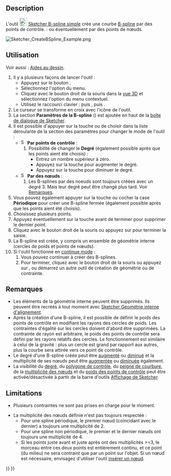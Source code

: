 <languages/>

{{Docnav/fr
|[[Sketcher_CreateArcSlot/fr|Rainure en arc]]
|[[Sketcher_CreatePeriodicBSpline/fr|B-spline périodique]]
|[[Sketcher_Workbench/fr|Atelier Sketcher]]
|IconL=Sketcher_CreateArcSlot.svg
|IconR=Sketcher_CreatePeriodicBSpline.svg
|IconC=Workbench_Sketcher.svg
}}

{{GuiCommand/fr
|Name=Sketcher CreateBSpline
|Name/fr=Sketcher B-spline simple
|MenuLocation=Esquisse → Géométries d'esquisse → Créer une B-spline
|Workbenches=[[Sketcher_Workbench/fr|Sketcher]]
|Shortcut={{KEY|G}} {{KEY|B}} {{KEY|B}}
|Version=0.17
|SeeAlso=[[Sketcher_CreatePeriodicBSpline/fr|Sketcher B-spline périodique]]
}}

==Description==

L'outil [[Image:Sketcher_CreateBSpline.svg|24px]] [[Sketcher_CreateBSpline/fr|Sketcher B-spline simple]] crée une courbe [[B-Splines/fr|B-spline]] par des points de contrôle. {{Version|1.0}} : ou éventuellement par des points de nœuds.

[[Image:Sketcher_CreateBSpline_Example.png]]
{{Caption|Courbe B-spline (en blanc) définie par 5 points de contrôle.<br>
Le polygone de contrôle (vert) relie les points de contrôle (marqués par des cercles de poids en jaune foncé).<br>
Le chiffre 3 (vert, sans parenthèses) au centre fait référence au [[Sketcher_BSplineIncreaseDegree/fr#Description|degré]] de la B-spline.<br>
Les nombres (1) et (4) (verts, entre parenthèses) correspondent à la [[Sketcher_BSplineDecreaseKnotMultiplicity/fr#Description|multiplicité]] des points des nœuds.<br>
Les nombres [1.00] (verts, entre parenthèses) correspondent aux poids des points de contrôle.}}

<span id="Usage"></span>
==Utilisation==

Voir aussi : [[Sketcher_Workbench/fr#Aides_au_dessin|Aides au dessin]].

# Il y a plusieurs façons de lancer l'outil :
#* Appuyez sur le bouton {{Button|[[Image:Sketcher_CreateBSpline.svg|16px]] [[Sketcher_CreateBSpline/fr|B-spline par les points de contrôle]]}}.
#* Sélectionnez l'option {{MenuCommand|Esquisse → Géométries d'esquisse → [[Image:Sketcher_CreateBSpline.svg|16px]] Créer une B-spline}} du menu.
#* Cliquez avec le bouton droit de la souris dans la [[3D_view/fr|vue 3D]] et sélectionnez l'option {{MenuCommand|[[Image:Sketcher_CreateBSpline.svg|16px]] Créer une B-spline}} du menu contextuel. {{Version/fr|0.22}}
#* Utilisez le raccourci clavier : {{KEY|G}} puis {{KEY|B}}, puis {{KEY|B}}.
# Le curseur se transforme en croix avec l'icône de l'outil.
# La section '''Paramètres de la B-spline''' ({{Version/fr|1.0}}) est ajoutée en haut de la [[Sketcher_Dialog/fr|boîte de dialogue de Sketcher]].
# Il est possible d'appuyer sur la touche {{KEY|M}} ou de choisir dans la liste déroulante de la section des paramètres pour changer le mode de l'outil :
#* [[Image:Sketcher_CreateBSpline.svg|16px]] '''Par points de contrôle''' :
#*# Possibilité de changer le '''Degré''' (également possible après que les points aient été choisis) :
#*#* Entrez un nombre supérieur à zéro.
#*#* Appuyez sur la touche {{KEY|U}} pour augmenter le degré.
#*#* Appuyez sur la touche {{KEY|J}} pour diminuer le degré.
#* [[Image:Sketcher_CreateBSplineByInterpolation.svg|16px]] '''Par des nœuds''' : {{Version/fr|1.0}}
#*# Les B-splines par des noeuds sont toujours créées avec un degré 3. Mais leur degré peut être changé plus tard. Voir [[#Remarques|Remarques]].
# Vous pouvez également appuyer sur la touche {{KEY|R}} ou cocher la case '''Périodique''' pour créer une B-spline fermée (également possible après que les points aient été choisis). {{Version/fr|1.0}}
# Choisissez plusieurs points.
# Appuyez éventuellement sur la touche {{KEY|F}} avant de terminer pour supprimer le dernier point. {{Version/fr|1.0}}
# Cliquez avec le bouton droit de la souris ou appuyez sur {{KEY|Échap}} pour terminer la saisie.
# La B-spline est créée, y compris un ensemble de géométrie interne (cercles de poids et points de nœuds).
# Si l'outil fonctionne en [[Sketcher_Workbench/fr#Modes_continus|continue mode]] :
## Vous pouvez continuer à créer des B-splines.
## Pour terminer, cliquez avec le bouton droit de la souris ou appuyez sur {{KEY|Échap}}, ou démarrez un autre outil de création de géométrie ou de contrainte.

<span id="Notes"></span>
==Remarques==

* Les éléments de la géométrie interne peuvent être supprimés. Ils peuvent être recréés à tout moment avec [[Sketcher_RestoreInternalAlignmentGeometry/fr|Sketcher Géométrie interne d'alignement]].
* Après la création d'une B-spline, il est possible de définir le poids des points de contrôle en modifiant les rayons des cercles de poids. Les contraintes d'égalité sur les cercles doivent d'abord être supprimées. La contrainte de rayon est arbitraire, le poids des points de contrôle sera défini par les rayons relatifs des cercles. Le fonctionnement est similaire à celui de la gravité : plus un cercle est grand par rapport aux autres, plus la courbe sera attirée vers ce point de contrôle.
* Le degré d'une B-spline créée peut être [[Sketcher_BSplineIncreaseDegree/fr|augmenté]] ou [[Sketcher_BSplineDecreaseDegree/fr|diminué]] et la multiplicité de ses nœuds peut être [[Sketcher_BSplineIncreaseKnotMultiplicity/fr|augmentée]] ou [[Sketcher_BSplineIncreaseKnotMultiplicity/fr|diminuée]] également.
* La visibilité du [[Sketcher_BSplineDegree/fr|degré]], du [[Sketcher_BSplinePolygon/fr|polygone de contrôle]], du [[Sketcher_BSplineComb/fr|peigne de courbure]], de la [[Sketcher_BSplineKnotMultiplicity/fr|multiplicité des nœuds]] et du [[Sketcher_BSplinePoleWeight/fr|poids des points de contrôle]] peut être activée/désactivée à partir de la barre d'outils [[Sketcher_Workbench/fr#Affichage|Affichage de Sketcher]].

==Limitations==

* Plusieurs contraintes ne sont pas prises en charge pour le moment.

* La multiplicité des nœuds définie n'est pas toujours respectée :
** Pour une spline périodique, le premier nœud (coïncidant avec le dernier) a toujours une multiplicité de 2.
** Pour une spline non périodique, le premier et le dernier nœuds ont toujours une multiplicité de 4.
** Si les points juste avant et juste après ont des multiplicités >=3, le morceau entre ces deux points est entièrement continu, et ce point (du milieu) ne sera contraint que par un point sur l'objet. Si un nœud est nécessaire, envisagez d'utiliser l'outil [[Sketcher_BSplineInsertKnot/fr|insérer un nœud]].


{{Docnav/fr
|[[Sketcher_CreateArcSlot/fr|Rainure en arc]]
|[[Sketcher_CreatePeriodicBSpline/fr|B-spline périodique]]
|[[Sketcher_Workbench/fr|Atelier Sketcher]]
|IconL=Sketcher_CreateArcSlot.svg
|IconR=Sketcher_CreatePeriodicBSpline.svg
|IconC=Workbench_Sketcher.svg
}}

{{Sketcher_Tools_navi{{#translation:}}}}
{{Userdocnavi{{#translation:}}}}